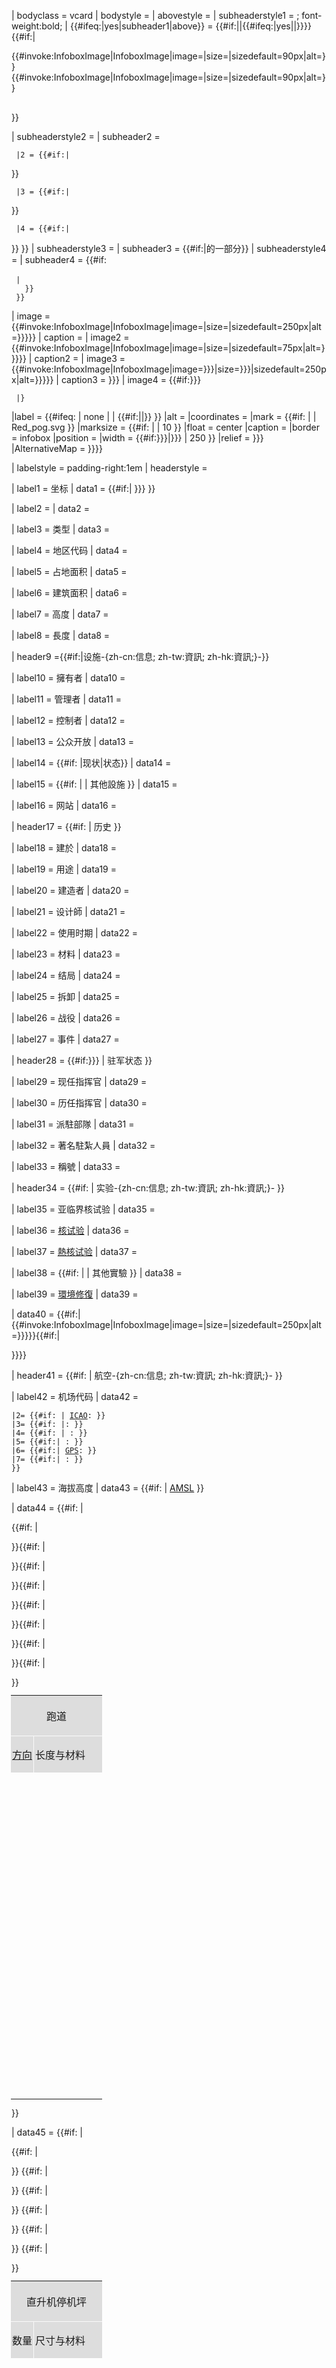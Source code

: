 {{infobox
| child = {{#ifeq:{{{embed|}}}|yes|yes}}
| bodyclass = vcard
| bodystyle = {{WPMILHIST Infobox style|main_box_raw|vcard}} 
| abovestyle = {{WPMILHIST Infobox style|header_raw}}
| subheaderstyle1 = {{WPMILHIST Infobox style|header_raw}}; font-weight:bold;
| {{#ifeq:{{{embed|}}}|yes|subheader1|above}} = {{#if:{{{name|}}}|{{{name}}}|{{#ifeq:{{{embed|}}}|yes|<nowiki />|<includeonly>{{PAGENAMEBASE}}</includeonly>}}}}<!--
-->{{#if:{{{ensign|}}}|<div style="padding-bottom:2px">{{#invoke:InfoboxImage|InfoboxImage|image={{{ensign|}}}|size={{{ensign_size|}}}|sizedefault=90px|alt={{{ensign_alt|}}}}} {{#invoke:InfoboxImage|InfoboxImage|image={{{ensign2|}}}|size={{{ensign2_size|}}}|sizedefault=90px|alt={{{ensign2_alt|}}}}}</div>}}

| subheaderstyle2 = {{WPMILHIST Infobox style|header_raw}}
| subheader2 = {{br separated entries
  |1 = {{#if:{{{native_name|}}}|<div style="display:inline;" class="nickname">{{{native_name|}}}</div>}}
  |2 = {{#if:{{{nativename|}}}|<div style="display:inline;" class="nickname">{{{nativename|}}}</div>}}
  |3 = {{#if:{{{nativename-a|}}}|<div style="display:inline;" class="nickname">{{{nativename-a}}}</div>}}
  |4 = {{#if:{{{nativename-r|}}}|<div style="display:inline;" class="nickname">{{{nativename-r}}}</div>}}
}}
| subheaderstyle3 = {{WPMILHIST Infobox style|sub_header_raw}}
| subheader3 = {{#if:{{{partof|}}}|{{{partof}}}的一部分}}
| subheaderstyle4 = {{WPMILHIST Infobox style|sub_header_raw}}
| subheader4 = {{#if:{{{country|}}}{{{location|}}}{{{nearest_town|}}}
  |<span class="label">{{br separated entries
    |1={{{country|}}}{{{location|}}}
    |2={{#if:{{{nearest_town|}}}|靠近{{{nearest_town}}}}}
    }}</span>
  }}

| image = {{#invoke:InfoboxImage|InfoboxImage|image={{{image|}}}|size={{{image_size|}}}|sizedefault=250px|alt={{{image_alt|{{{alt|}}}}}}}}
| caption = {{{caption|}}}
| image2 = {{#invoke:InfoboxImage|InfoboxImage|image={{{image2|}}}|size={{{image2_size|}}}|sizedefault=75px|alt={{{image2_alt|{{{alt2|}}}}}}}}
| caption2 = {{{caption2|}}}
| image3 = {{#invoke:InfoboxImage|InfoboxImage|image={{{map|{{{image_map|}}}}}}|size={{{map_size|{{{image_mapsize|}}}}}}|sizedefault=250px|alt={{{map_alt|{{{image_map_alt|}}}}}}}}
| caption3 = {{{map_caption|{{{image_map_caption|}}}}}}
| image4 = {{#if:{{{pushpin_map|{{{map_type|}}}}}}
  |{{Location map|{{{pushpin_map|{{{map_type|}}}}}}
|label = {{#ifeq: {{lc: {{{pushpin_label_position|}}} }} | none | | {{#if:{{{pushpin_label|}}}|{{{pushpin_label}}}|{{{name|<includeonly>{{PAGENAMEBASE}}</includeonly>}}}}} }}
|alt = {{{pushpin_map_alt|}}}
|coordinates = {{{coordinates|}}}
|mark = {{#if: {{{pushpin_mark|}}} | {{{pushpin_mark}}} | Red_pog.svg }}
|marksize = {{#if: {{{pushpin_marksize|}}} | {{{pushpin_marksize}}} | 10 }}
|float = center
|caption = {{{pushpin_map_caption|}}}
|border = infobox
|position = {{{pushpin_label_position|}}}
|width = {{#if:{{{pushpin_mapsize|{{{map_size|}}}}}}|{{{pushpin_mapsize|{{{map_size|}}}}}} | 250 }}
|relief = {{{pushpin_relief|{{{map_relief|}}}}}}
|AlternativeMap = {{{pushpin_image|}}}
}}}}

| labelstyle = padding-right:1em
| headerstyle = {{WPMILHIST Infobox style|header_raw}}

| label1 =  坐标
| data1 = {{#if:{{{coordinates|}}}|{{{coordinates}}} {{{coordinates_footnotes|{{{coord_footnotes|}}}}}} }}

| label2         = {{tsl|en|Grid reference system|格網參考}}
| data2          = {{{gridref|}}}

| label3 =  类型
| data3 =  {{{type|}}}

| label4 =  地区代码
| data4 = {{{code|}}}

| label5 =  占地面积
| data5 = {{{site_area|}}}

| label6 = 建筑面积
| data6 = {{{floor_area|}}}

| label7 =  高度
| data7 = {{{height|}}}

| label8 =  長度
| data8 = {{{length|}}}

| header9 ={{#if:{{{ownership|}}}{{{owner|}}}{{{operator|}}}{{{controlledby|}}}{{{controlled by|}}}{{{controlled_by|}}}{{{open_to_public|}}}{{{condition|}}}{{{status|}}}{{{site_other|}}}{{{website|}}}|设施-{zh-cn:信息; zh-tw:資訊; zh-hk:資訊;}-}}

| label10 =  擁有者
| data10 = {{if empty|{{{ownership|}}}|{{{owner|}}}}}

| label11 =  管理者
| data11 = {{{operator|}}}

| label12 =  控制者
| data12 = {{if empty|{{{controlledby|}}}|{{{controlled by|}}}|{{{controlled_by|}}}}}

| label13 =  公众开放
| data13 = {{{open_to_public|}}}

| label14 =  {{#if: {{{condition|}}}|现状|状态}}
| data14 = {{if empty|{{{condition|}}}|{{{status|}}}}}

| label15 =  {{#if:{{{site_other_label|}}} | {{{site_other_label}}} | 其他設施 }}
| data15 = {{{site_other|}}}

| label16 =  网站
| data16 = {{{website|}}}

| header17 = {{#if:{{{built|}}}{{{built_for|}}}{{{builder|}}}{{{architect|}}}{{{used|}}}{{{dates|}}}{{{materials|}}}{{{fate|}}}{{{demolished|}}}{{{battles|}}}{{{events|}}} | 历史  }}

| label18 =  建於 
| data18 = {{{built|}}}

| label19 = 用途
| data19 = {{{built_for|}}}

| label20 =  建造者
| data20 = {{{builder|}}}

| label21 = 设计師
| data21 = {{{architect|}}}

| label22 =  使用时期
| data22 = {{if empty|{{{used|}}}|{{{dates|}}}}}

| label23 =  材料
| data23 = {{{materials|}}}

| label24 =  结局 
| data24 = {{{fate|}}}

| label25 = 拆卸
| data25 = {{{demolished|}}}

| label26 =  战役 
| data26 = {{{battles|}}}

| label27 =  事件 
| data27 = {{{events|}}}  

| header28 = {{#if:{{{commander|}}}{{{current_commander|}}}{{{past_commanders|{{{commanders|}}}}}}{{{garrison|}}}{{{occupants|}}} |  驻军状态  }}

| label29 =  现任指挥官  
| data29 = {{if empty|{{{current_commander|}}}|{{{commander|}}}}}

| label30 =  历任指挥官
| data30 = {{if empty|{{{past_commanders|}}}|{{{commanders|}}}}}

| label31 =  派駐部隊  
| data31 = {{{garrison|}}} 

| label32 =  著名駐紮人員 
| data32 = {{{occupants|}}}  

| label33    = 稱號
|  data33    = {{{designations|}}}

| header34 = {{#if:{{{subcritical_tests|}}}{{{nuclear_tests|}}}{{{thermonuclear_tests|}}}{{{other_tests|}}}{{{remediation|}}} | 实验-{zh-cn:信息; zh-tw:資訊; zh-hk:資訊;}-  }}

| label35 = 亚临界核试验
| data35 = {{{subcritical_tests|}}} 
  
| label36 = [[核试验]]
| data36 = {{{nuclear_tests|}}}  

| label37 = [[核融合|熱核试验]]
| data37 = {{{thermonuclear_tests|}}} 

| label38 = {{#if:{{{other_tests_label|}}} | {{{other_tests_label}}} | 其他實驗 }}  
| data38 = {{{other_tests|}}}

| label39 = [[環境修復]]
| data39 = {{{remediation|}}}

<!-- image3 testing area (START) -->
| data40 = {{#if:{{{image3|}}}|
{{#invoke:InfoboxImage|InfoboxImage|image={{{image3|}}}|size={{{image3_size|}}}|sizedefault=250px|alt={{{image3_alt|{{{alt3|}}}}}}}}{{#if:{{{caption3|}}}|<div>{{{caption3|}}}</div>}}}}
<!-- image3 testing area (END) -->


| header41 = {{#if:{{{r1-number|}}}{{{r1-length|}}}{{{r1-surface|}}}{{{h1-number|}}}{{{h1-length|}}}{{{h1-surface|}}}{{{airfield_other|}}}{{{elevation|}}}{{{IATA|}}}{{{ICAO|}}}{{{FAA|}}}{{{TC|}}}{{{LID|}}}{{{GPS|}}}{{{WMO|}}} | 航空-{zh-cn:信息; zh-tw:資訊; zh-hk:資訊;}- }}

<!-- this next bit is to display ICAO, IATA etc codes if the airfield has (any of) these -->

| label42 =  机场代码
| data42 = {{comma separated entries
 |1= {{#if:{{{IATA|}}} | [[国际航空运输协会机场代码|IATA]]: {{{IATA|}}}}}
 |2= {{#if:{{{ICAO|}}} | [[国际民间航空组织机场代码|ICAO]]: {{{ICAO}}}}}
 |3= {{#if:{{{FAA|}}} |{{tsl|en|Location identifier|地點標示碼|FAA LID}}: {{{FAA}}}}}
 |4= {{#if:{{{TC|}}} | {{tsl|en|Location identifier|地點標示碼|TC LID}}: {{{TC}}}}}
 |5= {{#if:{{{LID|}}}| {{tsl|en|Location identifier|地點標示碼}}: {{{LID}}}}}
 |6= {{#if:{{{GPS|}}}| [[全球定位系统|GPS]]: {{{GPS}}}}}
 |7= {{#if:{{{WMO|}}}| {{tsl|en|Location identifier|地點標示碼|WMO}}: {{{WMO}}}}}
 }}

| label43 =  海拔高度
| data43 = {{#if:{{{elevation|}}} |{{{elevation}}} [[平均海拔|AMSL]] }}

| data44 = {{#if: {{{r1-number|}}} {{{r1-length|}}} {{{r1-surface|}}}|
<table style="width:100%; margin:-2px -1px -1px -1px; border-spacing:0;">
<tr style="background-color: #ddd">
<th colspan=2 style="font-weight:normal; border:solid 1px #fafafa; border-width:0 0 1px 0;">跑道</th>
</tr><tr style="background-color: #ddd; text-align: left;">
<th scope=col style="font-weight:normal; width: 25%; border:solid 1px #fafafa; border-width:1px 1px 0 0;padding:1px 2px;">[[跑道#方向|方向]]</th>
<th scope=col style="font-weight:normal; width: 75%; border:solid 1px #fafafa; border-width:1px 0 0 1px;padding:1px 2px;">长度与材料</th>
</tr><tr>
<td style="text-align: center;">{{{r1-number|}}}</td>
<td style="text-align: left;">{{{r1-length}}}&nbsp;{{{r1-surface}}}</td>
</tr>{{#if:{{{r2-number|}}} {{{r2-length|}}} {{{r2-surface|}}}|
<tr>
<td style="text-align: center;">{{{r2-number|}}}</td>
<td style="text-align: left;">{{{r2-length}}}&nbsp;{{{r2-surface}}}</td>
</tr>}}{{#if:{{{r3-number|}}} {{{r3-length|}}} {{{r3-surface|}}}|
<tr>
<td style="text-align: center;">{{{r3-number|}}}</td>
<td style="text-align: left;">{{{r3-length}}}&nbsp;{{{r3-surface}}}</td>
</tr>}}{{#if:{{{r4-number|}}} {{{r4-length|}}} {{{r4-surface|}}}|
<tr>
<td style="text-align: center;">{{{r4-number|}}}</td>
<td style="text-align: left;">{{{r4-length}}}&nbsp;{{{r4-surface}}}</td>
</tr>}}{{#if:{{{r5-number|}}} {{{r5-length|}}} {{{r5-surface|}}}|
<tr>
<td style="text-align: center;">{{{r5-number|}}}</td>
<td style="text-align: left;">{{{r5-length}}}&nbsp;{{{r5-surface}}}</td>
</tr>}}{{#if:{{{r6-number|}}} {{{r6-length|}}} {{{r6-surface|}}}|
<tr>
<td style="text-align: center;">{{{r6-number|}}}</td>
<td style="text-align: left;">{{{r6-length}}}&nbsp;{{{r6-surface}}}</td>
</tr>}}{{#if:{{{r7-number|}}} {{{r7-length|}}} {{{r7-surface|}}}|
<tr>
<td style="text-align: center;">{{{r7-number|}}}</td>
<td style="text-align: left;">{{{r7-length}}}&nbsp;{{{r7-surface}}}</td>
</tr>}}{{#if:{{{r8-number|}}} {{{r8-length|}}} {{{r8-surface|}}}|
<tr>
<td style="text-align: center;">{{{r8-number|}}}</td>
<td style="text-align: left;">{{{r8-length}}}&nbsp;{{{r8-surface}}}</td>
</tr>}}{{#if:{{{r9-number|}}} {{{r9-length|}}} {{{r9-surface|}}}|
<tr>
<td style="text-align: center;">{{{r9-number|}}}</td>
<td style="text-align: left;">{{{r9-length}}}&nbsp;{{{r9-surface}}}</td>
</tr>}}</table>}}

| data45 = {{#if: {{{h1-number|}}} {{{h1-length|}}} {{{h1-surface|}}}|
<table style="width:100%; margin:-2px -1px -1px -1px; border-spacing:0;">
<tr style="background-color: #ddd">
<th colspan=2 style="font-weight:normal; border:solid 1px #fafafa; border-width:0 0 1px 0;">直升机停机坪</th>
</tr><tr style="background-color: #ddd; text-align: left;">
<th scope=col style="font-weight:normal; width: 25%; border:solid 1px #fafafa; border-width:1px 1px 0 0; padding:1px 2px;">数量</th>
<th scope=col style="font-weight:normal; width: 75%; border:solid 1px #fafafa; border-width:1px 0 0 1px; padding:1px 2px;">尺寸与材料</th>
</tr>
{{#if:{{{h1-number|}}} {{{h1-length|}}} {{{h1-surface|}}}|
<tr>
<td style="text-align: center;">{{{h1-number|}}}</td>
<td style="text-align: left;">{{{h1-length}}}&nbsp;{{{h1-surface}}}</td>
</tr>}}
{{#if:{{{h2-number|}}} {{{h2-length|}}} {{{h2-surface|}}}|
<tr>
<td style="text-align: center;">{{{h2-number|}}}</td>
<td style="text-align: left;">{{{h2-length}}}&nbsp;{{{h2-surface}}}</td>
</tr>}}
{{#if:{{{h3-number|}}} {{{h3-length|}}} {{{h3-surface|}}}|
<tr>
<td style="text-align: center;">{{{h3-number|}}}</td>
<td style="text-align: left;">{{{h3-length}}}&nbsp;{{{h3-surface}}}</td>
</tr>}}
{{#if:{{{h4-number|}}} {{{h4-length|}}} {{{h4-surface|}}}|
<tr>
<td style="text-align: center;">{{{h4-number|}}}</td>
<td style="text-align: left;">{{{h4-length}}}&nbsp;{{{h4-surface}}}</td>
</tr>}}
{{#if:{{{h5-number|}}} {{{h5-length|}}} {{{h5-surface|}}}|
<tr>
<td style="text-align: center;">{{{h5-number|}}}</td>
<td style="text-align: left;">{{{h5-length}}}&nbsp;{{{h5-surface}}}</td>
</tr>}}
{{#if:{{{h6-number|}}} {{{h6-length|}}} {{{h6-surface|}}}|
<tr>
<td style="text-align: center;">{{{h6-number|}}}</td>
<td style="text-align: left;">{{{h6-length}}}&nbsp;{{{h6-surface}}}</td>
</tr>}}</table>}}

| label46 =  {{#if:{{{airfield_other_label|}}} | {{{airfield_other_label}}} | 其他航空设施  }}
| data46 = {{{airfield_other|}}}

| header47 = {{{nrhp|{{{embedded|{{{module|}}}}}}}}}

| belowstyle = text-align: left; background-color: #eee
| below = {{{footnotes|}}}
}}{{<includeonly>safesubst:</includeonly>#invoke:Check for unknown parameters|check|unknown={{main other|[[Category:在infobox military installation使用未知參數的頁面|_VALUE_{{PAGENAME}}]]}}|ignoreblank=y|preview=此頁面的[[Template:Infobox military installation|軍事設施信息框]]使用了未知參數「_VALUE_」
| embed | name | ensign | ensign_size | ensign_alt | ensign2 | ensign2_size | ensign2_alt | native_name | nativename | nativename-a | nativename-r | partof | location | nearest_town | country | image | image_size | image_alt | alt | caption | image2 | image2_size | image2_alt | alt2 | caption2 | map | image_map | map_size | image_mapsize | map_alt | image_map_alt | map_caption | image_map_caption | pushpin_map | map_type | pushpin_label_position | pushpin_label | pushpin_map_alt | coordinates | pushpin_mark | pushpin_marksize | pushpin_map_caption | pushpin_mapsize | pushpin_relief | map_relief | pushpin_image | coordinates_footnotes | coord_footnotes | gridref | type | code | site_area | floor_area | height | length | ownership | owner | operator | controlledby | controlled by | controlled_by | open_to_public | condition | status | site_other | website | site_other_label | built | built_for | builder | architect | used | dates | materials | fate | demolished | battles | events | commander | current_commander | past_commanders | commanders | garrison | occupants | designations | subcritical_tests | nuclear_tests | thermonuclear_tests | other_tests | remediation | other_tests_label | image3 | image3_size | image3_alt | alt3 | caption3 | r1-number | r1-length | r1-surface | h1-number | h1-length | h1-surface | airfield_other | elevation | IATA | ICAO | FAA | TC | LID | GPS | WMO | r2-number | r2-length | r2-surface | r3-number | r3-length | r3-surface | r4-number | r4-length | r4-surface | r5-number | r5-length | r5-surface | r6-number | r6-length | r6-surface | r7-number | r7-length | r7-surface | r8-number | r8-length | r8-surface | r9-number | r9-length | r9-surface | h2-number | h2-length | h2-surface | h3-number | h3-length | h3-surface | h4-number | h4-length | h4-surface | h5-number | h5-length | h5-surface | h6-number | h6-length | h6-surface | airfield_other_label | nrhp | embedded | module | footnotes 
}}{{#if:{{#if:{{both|{{{ownership|}}}|{{{owner|}}}}}|1}}{{#if:{{both|{{{condition|}}}|{{{status|}}}}}|1}}{{#if:{{both|{{{used|}}}|{{{dates|}}}}}|1}}|[[Category:在infobox military installation使用未知參數的頁面|Δ]]
}}{{#ifeq:{{#invoke:string|replace|{{{name|{{PAGENAME}}}}}|.*
.*|CHECK|plain=false}}|CHECK|[[Category:在infobox military installation使用未知參數的頁面|Ε]]
}}<noinclude>
{{Documentation}}
<!-- Please add categories to the /doc subpage, not here. -->
</noinclude>